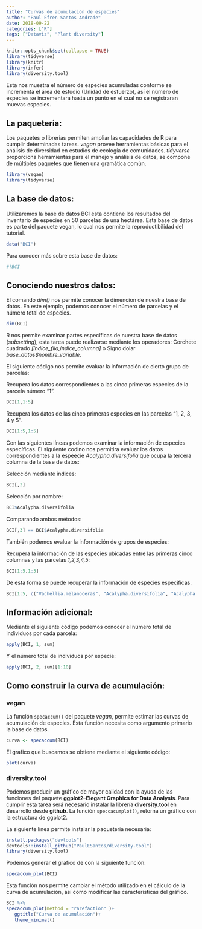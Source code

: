 ```yaml
---
title: "Curvas de acumulación de especies"
author: "Paul Efren Santos Andrade"
date: 2018-09-22
categories: ["R"]
tags: ["Dataviz", "Plant diversity"]
---
```


```r
knitr::opts_chunk$set(collapse = TRUE)
library(tidyverse)
library(knitr)
library(infer)
library(diversity.tool)
```


Esta nos muestra el número de especies acumuladas conforme se incrementa el área de estudio (Unidad de esfuerzo), así el número de especies se incrementara hasta un punto en el cual no se registraran muevas especies.


## La paqueteria:

Los paquetes o librerías permiten ampliar las capacidades de R para cumplir determinadas tareas. *vegan*  provee herramientas básicas para el análisis de diversidad en estudios de ecología de comunidades. *tidyverse* proporciona herramientas para el manejo y análisis de datos, se compone de múltiples paquetes que tienen una gramática común.

```r
library(vegan)
library(tidyverse)
```


## La base de datos:

Utilizaremos la base de datos BCI esta contiene los resultados del inventario de especies en 50 parcelas de una hectárea. Esta base de datos es parte del paquete vegan, lo cual nos permite la reproductibilidad del tutorial.

```r
data("BCI")
```

Para conocer más sobre esta base de datos:

```r
#?BCI
```


## Conociendo nuestros datos:

El comando *dim()* nos permite conocer la dimencion de nuestra base de datos. En este ejemplo, podemos conocer el  número de parcelas y el  número  total de especies.

```r
dim(BCI)
```

R nos permite examinar partes específicas de nuestra base de datos (*subsetting*), esta tarea puede realizarse mediante los operadores: Corchete cuadrado *[índice_fila,índice_columna]* o Signo dolar *base_datos$nombre_variable*.

El siguiente código nos permite evaluar la información de cierto grupo de parcelas:

Recupera los datos correspondientes a las cinco primeras especies de la parcela número "1".

```r
BCI[1,1:5] 
```

Recupera los datos de las cinco primeras especies en las parcelas "1, 2, 3, 4 y 5".

```r
BCI[1:5,1:5]

```


Con las siguientes líneas podemos examinar la información de especies específicas. El siguiente codino nos permitira evaluar los datos correspondientes a la espeecie *Acalypha.diversifolia* que ocupa la tercera columna de la base de datos:

Selección mediante índices:

```r
BCI[,3]
```

Selección por nombre:

```r
BCI$Acalypha.diversifolia
```

Comparando ambos métodos: 

```r
BCI[,3] == BCI$Acalypha.diversifolia
```


También podemos evaluar la información de grupos de especies: 

Recupera la información de las especies ubicadas entre las primeras cinco columnas y las parcelas *1,2,3,4,5*:

```r
BCI[1:5,1:5] 
```

De esta forma se puede recuperar la información  de especies especificas.

```r

BCI[1:5, c("Vachellia.melanoceras", "Acalypha.diversifolia", "Acalypha.macrostachya")] 
```

## Información adicional:

Mediante el siguiente código podemos conocer el número total de individuos por cada parcela:

```r
apply(BCI, 1, sum)
```

Y el número total de individuos por especie: 

```r
apply(BCI, 2, sum)[1:10]
```

## Como construir la curva de acumulación: 

### vegan

La función `specaccum()` del paquete *vegan*, permite estimar las curvas de acumulación de especies. Esta función necesita como argumento primario la base de datos. 

```r
curva <- specaccum(BCI)
```

El grafico que buscamos se obtiene mediante el siguiente código: 

```r
plot(curva)
```

### diversity.tool 

Podemos producir un gráfico de mayor calidad con la ayuda de las funciones del paquete **ggplot2–Elegant Graphics for Data Analysis**. Para cumplir esta tarea será necesario instalar la librería **diversity.tool** en desarrollo desde **github**. La función `speccacumplot()`, retorna un gráfico con la estructura de ggplot2.


La siguiente línea permite instalar la paquetería necesaria:

```r
install.packages("devtools")
devtools::install_github("PaulESantos/diversity.tool")
library(diversity.tool)
```

Podemos generar el grafico de con la siguiente función:

```r
specaccum_plot(BCI)
```

Esta función nos permite cambiar el método utilizado en el cálculo de la curva de acumulación, así como modificar las características del gráfico.

```r
BCI %>% 
specaccum_plot(method = "rarefaction" )+
   ggtitle("Curva de acumulación")+
   theme_minimal()
```

